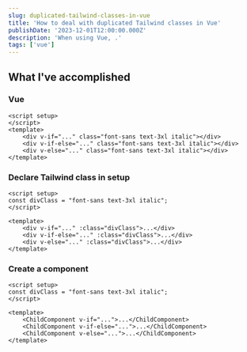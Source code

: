 ```yaml
---
slug: duplicated-tailwind-classes-in-vue
title: 'How to deal with duplicated Tailwind classes in Vue'
publishDate: '2023-12-01T12:00:00.000Z'
description: 'When using Vue, .'
tags: ['vue']
---
```


## What I've accomplished

### Vue

```vue
<script setup>
</script>
<template>
	<div v-if="..." class="font-sans text-3xl italic"></div>
	<div v-if-else="..." class="font-sans text-3xl italic"></div>
	<div v-else="..." class="font-sans text-3xl italic"></div>
</template>
```

### Declare Tailwind class in setup

```vue
<script setup>
const divClass = "font-sans text-3xl italic";
</script>

<template>
	<div v-if="..." :class="divClass">...</div>
	<div v-if-else="..." :class="divClass">...</div>
	<div v-else="..." :class="divClass">...</div>
</template>
```

### Create a component

```vue title="astro.config.mjs"
<script setup>
const divClass = "font-sans text-3xl italic";
</script>

<template>
	<ChildComponent v-if="...">...</ChildComponent>
	<ChildComponent v-if-else="...">...</ChildComponent>
	<ChildComponent v-else="...">...</ChildComponent>
</template>
```


